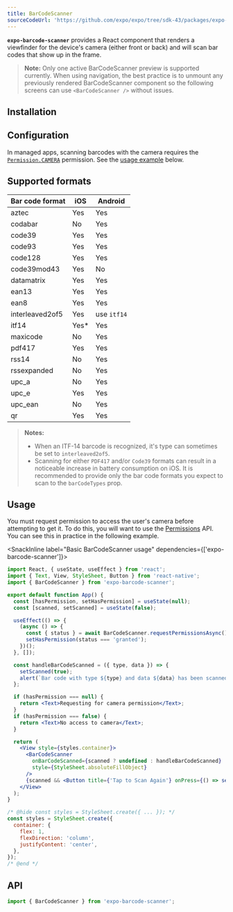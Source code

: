 ```yaml
---
title: BarCodeScanner
sourceCodeUrl: 'https://github.com/expo/expo/tree/sdk-43/packages/expo-barcode-scanner'
---
```



**`expo-barcode-scanner`** provides a React component that renders a viewfinder for the device's camera (either front or back) and will scan bar codes that show up in the frame.

<PlatformsSection android emulator ios simulator web />

> **Note:** Only one active BarCodeScanner preview is supported currently. When using navigation, the best practice is to unmount any previously rendered BarCodeScanner component so the following screens can use `<BarCodeScanner />` without issues.

## Installation

<InstallSection packageName="expo-barcode-scanner" />

## Configuration

In managed apps, scanning barcodes with the camera requires the [`Permission.CAMERA`](permissions.mdx#permissionscamera) permission. See the [usage example](#usage) below.

## Supported formats

| Bar code format | iOS   | Android     |
| --------------- | ----- | ----------- |
| aztec           | Yes   | Yes         |
| codabar         | No    | Yes         |
| code39          | Yes   | Yes         |
| code93          | Yes   | Yes         |
| code128         | Yes   | Yes         |
| code39mod43     | Yes   | No          |
| datamatrix      | Yes   | Yes         |
| ean13           | Yes   | Yes         |
| ean8            | Yes   | Yes         |
| interleaved2of5 | Yes   | use `itf14` |
| itf14           | Yes\* | Yes         |
| maxicode        | No    | Yes         |
| pdf417          | Yes   | Yes         |
| rss14           | No    | Yes         |
| rssexpanded     | No    | Yes         |
| upc_a           | No    | Yes         |
| upc_e           | Yes   | Yes         |
| upc_ean         | No    | Yes         |
| qr              | Yes   | Yes         |

> **Notes:**
>
> - When an ITF-14 barcode is recognized, it's type can sometimes be set to `interleaved2of5`.
> - Scanning for either `PDF417` and/or `Code39` formats can result in a noticeable increase in battery consumption on iOS. It is recommended to provide only the bar code formats you expect to scan to the `barCodeTypes` prop.

## Usage

You must request permission to access the user's camera before attempting to get it. To do this, you will want to use the [Permissions](permissions.mdx) API. You can see this in practice in the following example.

<SnackInline label="Basic BarCodeScanner usage" dependencies={['expo-barcode-scanner']}>

```jsx
import React, { useState, useEffect } from 'react';
import { Text, View, StyleSheet, Button } from 'react-native';
import { BarCodeScanner } from 'expo-barcode-scanner';

export default function App() {
  const [hasPermission, setHasPermission] = useState(null);
  const [scanned, setScanned] = useState(false);

  useEffect(() => {
    (async () => {
      const { status } = await BarCodeScanner.requestPermissionsAsync();
      setHasPermission(status === 'granted');
    })();
  }, []);

  const handleBarCodeScanned = ({ type, data }) => {
    setScanned(true);
    alert(`Bar code with type ${type} and data ${data} has been scanned!`);
  };

  if (hasPermission === null) {
    return <Text>Requesting for camera permission</Text>;
  }
  if (hasPermission === false) {
    return <Text>No access to camera</Text>;
  }

  return (
    <View style={styles.container}>
      <BarCodeScanner
        onBarCodeScanned={scanned ? undefined : handleBarCodeScanned}
        style={StyleSheet.absoluteFillObject}
      />
      {scanned && <Button title={'Tap to Scan Again'} onPress={() => setScanned(false)} />}
    </View>
  );
}

/* @hide const styles = StyleSheet.create({ ... }); */
const styles = StyleSheet.create({
  container: {
    flex: 1,
    flexDirection: 'column',
    justifyContent: 'center',
  },
});
/* @end */
```

</SnackInline>

## API

```js
import { BarCodeScanner } from 'expo-barcode-scanner';
```

<APISection packageName="expo-barcode-scanner" apiName="BarCodeScanner" />
